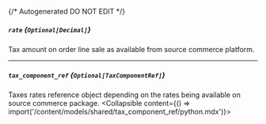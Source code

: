 {/* Autogenerated DO NOT EDIT  */}

##### `rate` *{`Optional[Decimal]`}*
Tax amount on order line sale as available from source commerce platform.

---
##### `tax_component_ref` *{`Optional[TaxComponentRef]`}*
Taxes rates reference object depending on the rates being available on source commerce package.
<Collapsible content={() => import('/content/models/shared/tax_component_ref/python.mdx')}>
</Collapsible>

